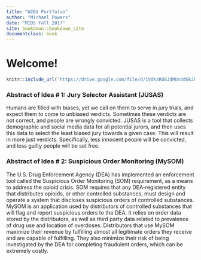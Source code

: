 ```yaml
---
title: "W201 Portfolio"
author: "Michael Powers"
date: "MIDS Fall 2017"
site: bookdown::bookdown_site
documentclass: book
---
```


# Welcome! {-}

<!-- Below this line is just examples of how you can embed video from Google Drive. First you have to enable sharing, then just get the object ID which is that long string between d/ and /preview and will also be appended to any sharing link you generate for your video. -->
<p>
```r
knitr::include_url('https://drive.google.com/file/d/1VdKzRO6JdMUsddGkJECfHaxzIP3-ltfo/preview')
```

### Abstract of Idea # 1: Jury Selector Assistant (JUSAS)

Humans are filled with biases, yet we call on them to serve in jury trials, and expect them to come to unbiased verdicts. Sometimes these verdicts are not correct, and people are wrongly convicted. JUSAS is a tool that collects demographic and social media data for all potential jurors, and then uses this data to select the least biased jury towards a given case. This will result in more just verdicts. Specifically, less innocent people will be convicted, and less guilty people will be set free.

### Abstract of Idea # 2: Suspicious Order Monitoring (MySOM)

The U.S. Drug Enforcement Agency (DEA) has implemented an enforcement tool called the Suspicious Order Monitoring (SOM) requirement, as a means to address the opioid crisis. SOM requires that any DEA-registered entity that distributes opioids, or other controlled substances, must design and operate a system that discloses suspicious orders of controlled substances. MySOM is an application used by distributors of controlled substances that will flag and report suspicious orders to the DEA. It relies on order data stored by the distributors, as well as third party data related to prevalence of drug use and location of overdoses. Distributors that use MySOM maximize their revenue by fulfilling almost all legitimate orders they receive and are capable of fulfilling. They also minimize their risk of being investigated by the DEA for completing fraudulent orders, which can be extremely costly.
